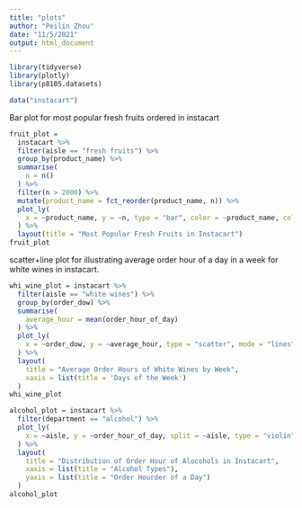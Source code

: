 ```yaml
---
title: "plots"
author: "Peilin Zhou"
date: "11/5/2021"
output: html_document
---
```


```r
library(tidyverse)
library(plotly)
library(p8105.datasets)
```

```r
data("instacart")
```

Bar plot for most popular fresh fruits ordered in instacart
```r
fruit_plot = 
  instacart %>% 
  filter(aisle == "fresh fruits") %>% 
  group_by(product_name) %>% 
  summarise(
    n = n()
  ) %>% 
  filter(n > 2000) %>%
  mutate(product_name = fct_reorder(product_name, n)) %>% 
  plot_ly(
    x = ~product_name, y = ~n, type = "bar", color = ~product_name, colors = "viridis"
  ) %>% 
  layout(title = "Most Popular Fresh Fruits in Instacart")
fruit_plot
```

scatter+line plot for illustrating average order hour of a day in a week for white wines in instacart. 
```r
whi_wine_plot = instacart %>% 
  filter(aisle == "white wines") %>% 
  group_by(order_dow) %>% 
  summarise(
    average_hour = mean(order_hour_of_day)
  ) %>% 
  plot_ly(
    x = ~order_dow, y = ~average_hour, type = "scatter", mode = "lines"
  ) %>% 
  layout(
    title = "Average Order Hours of White Wines by Week",
    xaxis = list(title = 'Days of the Week')
  )
whi_wine_plot
```

```r
alcohol_plot = instacart %>% 
  filter(department == "alcohol") %>%
  plot_ly(
    x = ~aisle, y = ~order_hour_of_day, split = ~aisle, type = "violin", box = list(visible = T)
  ) %>% 
  layout(
    title = "Distribution of Order Hour of Alocohols in Instacart",
    xaxis = list(title = "Alcohol Types"),
    yaxis = list(title = "Order Hourder of a Day")
  )
alcohol_plot
```



